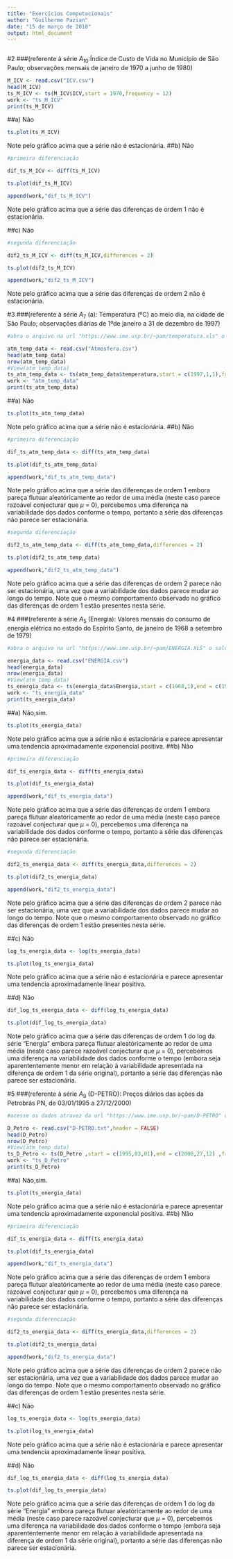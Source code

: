```yaml
---
title: "Exercícios Computacionais"
author: "Guilherme Pazian"
date: "15 de março de 2018"
output: html_document
---
```



```r

```


#2 
###(referente à série $A_{10}$:Índice de Custo de Vida no Município de São Paulo; observações mensais de janeiro de 1970 a junho de 1980)

```r
M_ICV <- read.csv("ICV.csv")
head(M_ICV)
ts_M_ICV <- ts(M_ICV$ICV,start = 1970,frequency = 12)
work <- "ts_M_ICV"
print(ts_M_ICV)

```

##a)
Não
```r
ts.plot(ts_M_ICV)

```

Note pelo gráfico acima que a série não é estacionária.
##b)
Não
```r
#primeira diferenciação

dif_ts_M_ICV <- diff(ts_M_ICV)

ts.plot(dif_ts_M_ICV)

append(work,"dif_ts_M_ICV")
```

Note pelo gráfico acima que a série das diferenças de ordem 1 não é estacionária.

##c)
Não
```r
#segunda diferenciação

dif2_ts_M_ICV <- diff(ts_M_ICV,differences = 2)

ts.plot(dif2_ts_M_ICV)

append(work,"dif2_ts_M_ICV")
```

Note pelo gráfico acima que a série das diferenças de ordem 2 não é estacionária.

#3 
###(referente à série $A_7$ (a): Temperatura (ºC) ao meio dia, na cidade de São Paulo; observações diárias de 1ºde janeiro a 31 de dezembro de 1997)

```r
#abra o arquivo na url "https://www.ime.usp.br/~pam/temperatura.xls" o salve em formato .xls e .csv na pasta de trabalho


```

```r
atm_temp_data <- read.csv("Atmosfera.csv")
head(atm_temp_data)
nrow(atm_temp_data)
#View(atm_temp_data)
ts_atm_temp_data <- ts(atm_temp_data$temperatura,start = c(1997,1,1),frequency = 365)
work <- "atm_temp_data"
print(ts_atm_temp_data)

```

##a)
Não
```r
ts.plot(ts_atm_temp_data)

```

Note pelo gráfico acima que a série não é estacionária.
##b)
Não
```r
#primeira diferenciação

dif_ts_atm_temp_data <- diff(ts_atm_temp_data)

ts.plot(dif_ts_atm_temp_data)

append(work,"dif_ts_atm_temp_data")
```

Note pelo gráfico acima que a série das diferenças de ordem 1 embora pareça flutuar aleatóricamente ao redor de uma média (neste caso parece razoável conjecturar que $\mu$ = 0), percebemos uma diferença na variabilidade dos dados conforme o tempo, portanto a série das diferenças não parece ser estacionária.


```r
#segunda diferenciação

dif2_ts_atm_temp_data <- diff(ts_atm_temp_data,differences = 2)

ts.plot(dif2_ts_atm_temp_data)

append(work,"dif2_ts_atm_temp_data")
```

Note pelo gráfico acima que a série das diferenças de ordem 2 parece não ser estacionária, uma vez que a variabilidade dos dados parece mudar ao longo do tempo. Note que o mesmo comportamento observado no gráfico das diferenças de ordem 1 estão presentes nesta série.



#4 
###(referente à série $A_{5}$ (Energia): Valores mensais do consumo de energia elétrica no estado do Espírito Santo, de janeiro de 1968 a setembro de 1979)


```r
#abra o arquivo na url "https://www.ime.usp.br/~pam/ENERGIA.XLS" o salve em formato .xls e .csv na pasta de trabalho


```

```r
energia_data <- read.csv("ENERGIA.csv")
head(energia_data)
nrow(energia_data)
#View(atm_temp_data)
ts_energia_data <- ts(energia_data$Energia,start = c(1968,1),end = c(1979,9) ,frequency = 12)
work <- "ts_energia_data"
print(ts_energia_data)

```


##a)
Não,sim.
```r
ts.plot(ts_energia_data)

```

Note pelo gráfico acima que a série não é estacionária e parece apresentar uma tendencia aproximadamente exponencial positiva.
##b)
Não
```r
#primeira diferenciação

dif_ts_energia_data <- diff(ts_energia_data)

ts.plot(dif_ts_energia_data)

append(work,"dif_ts_energia_data")
```

Note pelo gráfico acima que a série das diferenças de ordem 1 embora pareça flutuar aleatóricamente ao redor de uma média (neste caso parece razoável conjecturar que $\mu$ = 0), percebemos uma diferença na variabilidade dos dados conforme o tempo, portanto a série das diferenças não parece ser estacionária.


```r
#segunda diferenciação

dif2_ts_energia_data <- diff(ts_energia_data,differences = 2)

ts.plot(dif2_ts_energia_data)

append(work,"dif2_ts_energia_data")
```

Note pelo gráfico acima que a série das diferenças de ordem 2 parece não ser estacionária, uma vez que a variabilidade dos dados parece mudar ao longo do tempo. Note que o mesmo comportamento observado no gráfico das diferenças de ordem 1 estão presentes nesta série.

##c)
Não
```r
log_ts_energia_data <- log(ts_energia_data)

ts.plot(log_ts_energia_data)
```
Note pelo gráfico acima que a série não é estacionária e parece apresentar uma tendencia aproximadamente linear positiva.

##d)
Não
```r
dif_log_ts_energia_data <- diff(log_ts_energia_data)

ts.plot(dif_log_ts_energia_data)
```

Note pelo gráfico acima que a série das diferenças de ordem 1 do log da série "Energia" embora pareça flutuar aleatóricamente ao redor de uma média (neste caso parece razoável conjecturar que $\mu$ = 0), percebemos uma diferença na variabilidade dos dados conforme o tempo (embora seja aparententemente menor em relação à variabilidade apresentada na diferença de ordem 1  da série original), portanto a série das diferenças não parece ser estacionária.


#5 
###(referente à série $A_{9}$ (D-PETRO): Preços diários das ações da Petrobrás PN, de 03/01/1995 a 27/12/2000)


```r
#acesse os dados atravez da url "https://www.ime.usp.br/~pam/D-PETRO" copie e cole os dados em um arquivo .txt na pasta de trabalho


```

```r
D_Petro <- read.csv("D-PETRO.txt",header = FALSE)
head(D_Petro)
nrow(D_Petro)
#View(atm_temp_data)
ts_D_Petro <- ts(D_Petro ,start = c(1995,03,01),end = c(2000,27,12) ,frequency =365)
work <- "ts_D_Petro"
print(ts_D_Petro)

```


##a)
Não,sim.
```r
ts.plot(ts_energia_data)

```

Note pelo gráfico acima que a série não é estacionária e parece apresentar uma tendencia aproximadamente exponencial positiva.
##b)
Não
```r
#primeira diferenciação

dif_ts_energia_data <- diff(ts_energia_data)

ts.plot(dif_ts_energia_data)

append(work,"dif_ts_energia_data")
```

Note pelo gráfico acima que a série das diferenças de ordem 1 embora pareça flutuar aleatóricamente ao redor de uma média (neste caso parece razoável conjecturar que $\mu$ = 0), percebemos uma diferença na variabilidade dos dados conforme o tempo, portanto a série das diferenças não parece ser estacionária.


```r
#segunda diferenciação

dif2_ts_energia_data <- diff(ts_energia_data,differences = 2)

ts.plot(dif2_ts_energia_data)

append(work,"dif2_ts_energia_data")
```

Note pelo gráfico acima que a série das diferenças de ordem 2 parece não ser estacionária, uma vez que a variabilidade dos dados parece mudar ao longo do tempo. Note que o mesmo comportamento observado no gráfico das diferenças de ordem 1 estão presentes nesta série.

##c)
Não
```r
log_ts_energia_data <- log(ts_energia_data)

ts.plot(log_ts_energia_data)
```
Note pelo gráfico acima que a série não é estacionária e parece apresentar uma tendencia aproximadamente linear positiva.

##d)
Não
```r
dif_log_ts_energia_data <- diff(log_ts_energia_data)

ts.plot(dif_log_ts_energia_data)
```

Note pelo gráfico acima que a série das diferenças de ordem 1 do log da série "Energia" embora pareça flutuar aleatóricamente ao redor de uma média (neste caso parece razoável conjecturar que $\mu$ = 0), percebemos uma diferença na variabilidade dos dados conforme o tempo (embora seja aparententemente menor em relação à variabilidade apresentada na diferença de ordem 1  da série original), portanto a série das diferenças não parece ser estacionária.


